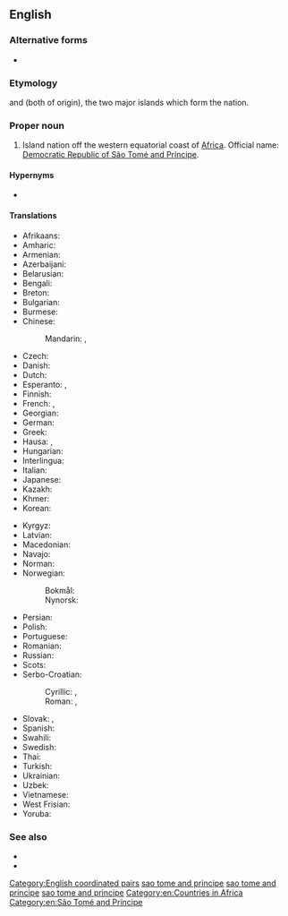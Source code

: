 {{also|Sao Tome and Principe}}
==English==
{{wikipedia}}

===Alternative forms===
* {{l|en|Sao Tome and Principe}}

===Etymology===
{{m|en|São Tomé}} and {{m|en|Príncipe}} (both of {{etyl|pt|en}} origin), the two major islands which form the nation.

===Proper noun===
{{en-proper noun|head=[[São Tomé]] [[and]] [[Príncipe]]}}

# {{senseid|en|Q1039}}Island nation off the western equatorial coast of [[Africa]]. Official name: [[Democratic Republic of São Tomé and Príncipe]].

====Hypernyms====
* {{l|en|Subsahara}}

====Translations====
{{trans-top|id=Q1039|Democratic Republic of São Tomé and Príncipe}}
* Afrikaans: {{t|af|São Tomé en Príncipe}}
* Amharic: {{t|am|ሳን ቶሜ እና ፕሪንሲፔ}}
* Armenian: {{t|hy|Սան Տոմե և Պրինսիպի}}
* Azerbaijani: {{t|az|San-Tome və Prinsipi}}
* Belarusian: {{t|be|Сан-Тамэ́ і Пры́нсіпі|f|n}}
* Bengali: {{t|bn|সাঁউ তুমি ও প্রিন্সিপি}}
* Breton: {{t|br|Sao Tome ha Principe}}
* Bulgarian: {{t|bg|Сао Томе́ и При́нсипи}}
* Burmese: {{t|my|ဆောင်တူမေးနှင့် ပရင်စီပီ}}
* Chinese:
*: Mandarin: {{t+|cmn|聖多美和普林西比|sc=Hani}}, {{t+|cmn|圣多美和普林西比|tr=Shèngduōměi hé Pǔlínxībǐ|sc=Hani}}
* Czech: {{t+|cs|Svatý Tomáš a Princův ostrov|m}}
* Danish: {{t|da|São Tomé og Príncipe}}
* Dutch: {{t+|nl|Sao Tomé en Principe}}
* Esperanto: {{t|eo|Saotomeo}}, {{t|eo|Sao-Tomeo kaj Principeo}}
* Finnish: {{t+|fi|São Tomé ja Príncipe}}
* French: {{t+|fr|Sao Tomé-et-Principe|m}}, {{t+|fr|São Tomé e Príncipe|m}}
* Georgian: {{t|ka|სან-ტომე და პრინსიპი}}
* German: {{t+|de|São Tomé und Príncipe|n}}
* Greek: {{t|el|Σάο Τομέ και Πρίνσιπε}}
* Hausa: {{t|ha|Sawo Tome da Pirinsipe}}, {{t|ha|Sawo Tome da Paransip}}
* Hungarian: {{t+|hu|São Tomé és Príncipe}}
* Interlingua: {{t|ia|Sancte Tomey Principe}}
* Italian: {{t|it|São Tomé e Príncipe}}
* Japanese: {{t|ja|サントメプリンシペ|tr=Santomepurinshipe}}
* Kazakh: {{t|kk|Сан-Томе және Принсипи}}
* Khmer: {{t+|km|សៅតូម៉េនិងព្រីនស៊ីប៉េ}}
* Korean: {{t|ko|^상투메 프린시페}}
{{trans-mid}}
* Kyrgyz: {{t|ky|Сан-Томе жана Принсипи}}
* Latvian: {{t|lv|Santome un Prinsipi}}
* Macedonian: {{t|mk|Са́о То́ме и Принси́пе|n}}
* Navajo: {{t|nv|São Tomé dóó Príncipe}}
* Norman: {{t|nrf|São Tomé et Principe|m}}
* Norwegian:
*: Bokmål: {{t+|nb|São Tomé og Príncipe}}
*: Nynorsk: {{t+|nn|São Tomé og Príncipe}}
* Persian: {{t|fa|سائوتومه و پرنسیپ|tr=sâ'otome vo paransip}}
* Polish: {{t+|pl|Wyspy Świętego Tomasza i Książęca|f-p}}
* Portuguese: {{t+|pt|São Tomé e Príncipe}}
* Romanian: {{t|ro|São Tomé și Príncipe}}
* Russian: {{t+|ru|Сан-Томе́ и При́нсипи|f|n|tr=San-Tomɛ́ i Prínsipi}}
* Scots: {{t|sco|São Tomé an Príncipe}}
* Serbo-Croatian:
*: Cyrillic: {{t|sh|Свети Тома и Принцип|m}}, {{t|sh|Сао Томе и Принципе|m}}
*: Roman: {{t|sh|Sveti Toma i Princip|m}}, {{t|sh|Sao Tome i Principe|m}}
* Slovak: {{t|sk|Svätý Tomáš a Princov ostrov|m}}, {{t|sk|Svätý Tomáš|m}} {{qualifier|until 2006}}
* Spanish: {{t+|es|Santo Tomé y Príncipe}}
* Swahili: {{t|sw|Sao Tome na Principe}}
* Swedish: {{t+|sv|São Tomé och Príncipe}}
* Thai: {{t|th|เซาตูเมและปรินซีปี}}
* Turkish: {{t+|tr|São Tomé ve Príncipe}}
* Ukrainian: {{t|uk|Сан-Томе́ і При́нсіпі|f|n}}
* Uzbek: {{t+|uz|San-Tome va Prinsipi}}
* Vietnamese: {{t|vi|Sao Tô-mê và Prin-xi-pê}}
* West Frisian: {{t|fy|Sao Tomee en Prinsyp}}
* Yoruba: {{t|yo|Sao tomi ati piriiṣipi}}
{{trans-bottom}}

===See also===
* {{l|en|Appendix:Countries of the world|Countries of the world}}
* {{list:countries of Africa/en}}

[[Category:English coordinated pairs]]
[[Category:English terms spelled with Ã|sao tome and principe]]
[[Category:English terms spelled with É|sao tome and principe]]
[[Category:English terms spelled with Í|sao tome and principe]]
[[Category:en:Countries in Africa]]
[[Category:en:São Tomé and Príncipe]]